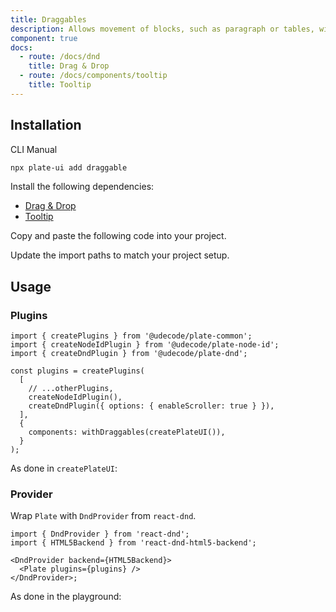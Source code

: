 ```yaml
---
title: Draggables
description: Allows movement of blocks, such as paragraph or tables, within the editor.
component: true
docs:
  - route: /docs/dnd
    title: Drag & Drop
  - route: /docs/components/tooltip
    title: Tooltip
---
```


<ComponentPreview name="playground-demo" id="dnd" />

## Installation

<Tabs defaultValue="cli">

<TabsList>
<TabsTrigger value="cli">CLI</TabsTrigger>
<TabsTrigger value="manual">Manual</TabsTrigger>
</TabsList>
<TabsContent value="cli">

```bash
npx plate-ui add draggable
```

</TabsContent>

<TabsContent value="manual">

<Steps>

<Step>

Install the following dependencies:

- [Drag & Drop](/docs/dnd)
- [Tooltip](/docs/components/tooltip)

</Step>

<Step>

Copy and paste the following code into your project.

</Step>

<ComponentSource name="draggable/draggable" />
<ComponentSource name="draggable/with-draggables" />

<Step>

Update the import paths to match your project setup.

</Step>

</Steps>

</TabsContent>

</Tabs>

## Usage

### Plugins

```tsx
import { createPlugins } from '@udecode/plate-common';
import { createNodeIdPlugin } from '@udecode/plate-node-id';
import { createDndPlugin } from '@udecode/plate-dnd';

const plugins = createPlugins(
  [
    // ...otherPlugins,
    createNodeIdPlugin(),
    createDndPlugin({ options: { enableScroller: true } }),
  ],
  {
    components: withDraggables(createPlateUI()),
  }
);
```

As done in `createPlateUI`:

<ComponentSource name="createPlateUI" />

### Provider

Wrap `Plate` with `DndProvider` from `react-dnd`.

```tsx
import { DndProvider } from 'react-dnd';
import { HTML5Backend } from 'react-dnd-html5-backend';

<DndProvider backend={HTML5Backend}>
  <Plate plugins={plugins} />
</DndProvider>;
```

As done in the playground:

<ComponentSource name="playground-demo" />
